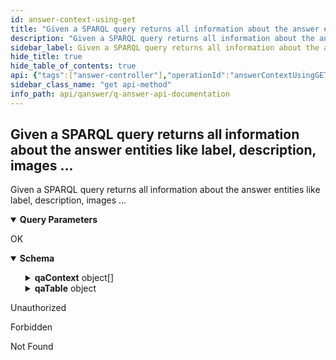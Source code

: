 ```yaml
---
id: answer-context-using-get
title: "Given a SPARQL query returns all information about the answer entities like label, description, images ... "
description: "Given a SPARQL query returns all information about the answer entities like label, description, images ... "
sidebar_label: Given a SPARQL query returns all information about the answer entities like label, description, images ... 
hide_title: true
hide_table_of_contents: true
api: {"tags":["answer-controller"],"operationId":"answerContextUsingGET","parameters":[{"name":"kb","in":"query","description":"kb","required":false,"schema":{"type":"string","default":"wikidata"}},{"name":"lang","in":"query","description":"lang","required":false,"schema":{"type":"string","default":"en"}},{"name":"sparqlQuery","in":"query","description":"sparqlQuery","required":true,"schema":{"type":"string"}},{"name":"timeout","in":"query","description":"timeout","required":false,"schema":{"type":"integer","format":"int32","default":7}},{"name":"user","in":"query","description":"user","required":false,"schema":{"type":"string"}}],"responses":{"200":{"description":"OK","content":{"application/json":{"schema":{"type":"object","properties":{"displayTypes":{"type":"array","items":{"type":"string","enum":["SIMPLE","LIST","FACET","IMAGES","TABLE","MAP","TIME_SERIES","TIME","TIMEOUT"]}},"qaContext":{"type":"array","items":{"type":"object","properties":{"audio":{"type":"array","items":{"type":"string"}},"description":{"type":"string"},"disambiguation":{"type":"string"},"geo":{"type":"array","items":{"type":"object","properties":{"latitude":{"type":"number","format":"float"},"longitude":{"type":"number","format":"float"}},"title":"Coordinates"}},"geoJson":{"type":"string"},"images":{"type":"array","items":{"type":"string"}},"kb":{"type":"string"},"label":{"type":"string"},"links":{"type":"object","additionalProperties":{"type":"string"}},"literal":{"type":"string"},"optional":{"type":"object","additionalProperties":{"type":"array","items":{"type":"string"}}},"pageRank":{"type":"number","format":"float"},"time":{"type":"string"},"timeSeries":{"type":"string"},"uri":{"type":"string"},"user":{"type":"string"},"video":{"type":"array","items":{"type":"string"}}},"title":"QaContext"}},"qaTable":{"type":"object","properties":{"numberRows":{"type":"integer","format":"int32"},"table":{"type":"array","items":{"type":"array","items":{"type":"array","items":{"type":"object","properties":{"content":{"type":"string"},"link":{"type":"string"}},"title":"Cell"}}}}},"title":"QaTable"},"timeout":{"type":"integer","format":"int32"}},"title":"QaContexts"}}}},"401":{"description":"Unauthorized"},"403":{"description":"Forbidden"},"404":{"description":"Not Found"}},"security":[{"JWT":[]}],"deprecated":false,"description":"Given a SPARQL query returns all information about the answer entities like label, description, images ... ","method":"get","path":"/api/answer/context","servers":[{"url":"//qanswer-core1.univ-st-etienne.fr"}],"securitySchemes":{"JWT":{"type":"apiKey","name":"Authorization","in":"header"}},"info":{"description":"APIs provided by QAnswer","version":"1.0","title":"QAnswer: Api Documentation","contact":{"name":"QAnswer","url":"www.the-qa-company.com","email":"info@qanswer.eu"}},"postman":{"name":"Given a SPARQL query returns all information about the answer entities like label, description, images ... ","description":{"type":"text/plain"},"url":{"path":["api","answer","context"],"host":["{{baseUrl}}"],"query":[{"disabled":false,"description":{"content":"kb","type":"text/plain"},"key":"kb","value":""},{"disabled":false,"description":{"content":"lang","type":"text/plain"},"key":"lang","value":""},{"disabled":false,"description":{"content":"(Required) sparqlQuery","type":"text/plain"},"key":"sparqlQuery","value":""},{"disabled":false,"description":{"content":"timeout","type":"text/plain"},"key":"timeout","value":""},{"disabled":false,"description":{"content":"user","type":"text/plain"},"key":"user","value":""}],"variable":[]},"header":[{"key":"Accept","value":"application/json"}],"method":"GET","auth":{"type":"apikey","apikey":[{"type":"any","value":"Authorization","key":"key"},{"type":"any","value":"<API Key>","key":"value"},{"type":"any","value":"header","key":"in"}]}}}
sidebar_class_name: "get api-method"
info_path: api/qanswer/q-answer-api-documentation
---
```



## Given a SPARQL query returns all information about the answer entities like label, description, images ... 



Given a SPARQL query returns all information about the answer entities like label, description, images ... 

<details style={{"marginBottom":"1rem"}} data-collapsed={false} open={true}><summary style={{}}><strong>Query Parameters</strong></summary><div><ul><ParamsItem className={"paramsItem"} param={{"name":"kb","in":"query","description":"kb","required":false,"schema":{"type":"string","default":"wikidata"}}}></ParamsItem><ParamsItem className={"paramsItem"} param={{"name":"lang","in":"query","description":"lang","required":false,"schema":{"type":"string","default":"en"}}}></ParamsItem><ParamsItem className={"paramsItem"} param={{"name":"sparqlQuery","in":"query","description":"sparqlQuery","required":true,"schema":{"type":"string"}}}></ParamsItem><ParamsItem className={"paramsItem"} param={{"name":"timeout","in":"query","description":"timeout","required":false,"schema":{"type":"integer","format":"int32","default":7}}}></ParamsItem><ParamsItem className={"paramsItem"} param={{"name":"user","in":"query","description":"user","required":false,"schema":{"type":"string"}}}></ParamsItem></ul></div></details><div><ApiTabs><TabItem label={"200"} value={"200"}><div>

OK

</div><div><MimeTabs groupId={"mime-type"}><TabItem label={"application/json"} value={"application/json"}><SchemaTabs groupId={"schema-tabs"}><TabItem label={"Schema"} value={"Schema"}><details style={{}} data-collapsed={false} open={true}><summary style={{"textAlign":"left"}}><strong>Schema</strong></summary><div style={{"textAlign":"left","marginLeft":"1rem"}}></div><ul style={{"marginLeft":"1rem"}}><SchemaItem collapsible={false} name={"displayTypes"} required={false} schemaDescription={undefined} schemaName={"string[]"} qualifierMessage={"**Possible values:** [`SIMPLE`, `LIST`, `FACET`, `IMAGES`, `TABLE`, `MAP`, `TIME_SERIES`, `TIME`, `TIMEOUT`]"} defaultValue={undefined}></SchemaItem><SchemaItem collapsible={true} className={"schemaItem"}><details style={{}}><summary style={{}}><strong>qaContext</strong><span style={{"opacity":"0.6"}}> object[]</span></summary><div style={{"marginLeft":"1rem"}}><SchemaItem collapsible={false} name={"audio"} required={false} schemaDescription={undefined} schemaName={"string[]"} qualifierMessage={undefined} defaultValue={undefined}></SchemaItem><SchemaItem collapsible={false} name={"description"} required={false} schemaDescription={undefined} schemaName={"string"} qualifierMessage={undefined} defaultValue={undefined}></SchemaItem><SchemaItem collapsible={false} name={"disambiguation"} required={false} schemaDescription={undefined} schemaName={"string"} qualifierMessage={undefined} defaultValue={undefined}></SchemaItem><SchemaItem collapsible={true} className={"schemaItem"}><details style={{}}><summary style={{}}><strong>geo</strong><span style={{"opacity":"0.6"}}> object[]</span></summary><div style={{"marginLeft":"1rem"}}><SchemaItem collapsible={false} name={"latitude"} required={false} schemaDescription={undefined} schemaName={"float"} qualifierMessage={undefined} defaultValue={undefined}></SchemaItem><SchemaItem collapsible={false} name={"longitude"} required={false} schemaDescription={undefined} schemaName={"float"} qualifierMessage={undefined} defaultValue={undefined}></SchemaItem></div></details></SchemaItem><SchemaItem collapsible={false} name={"geoJson"} required={false} schemaDescription={undefined} schemaName={"string"} qualifierMessage={undefined} defaultValue={undefined}></SchemaItem><SchemaItem collapsible={false} name={"images"} required={false} schemaDescription={undefined} schemaName={"string[]"} qualifierMessage={undefined} defaultValue={undefined}></SchemaItem><SchemaItem collapsible={false} name={"kb"} required={false} schemaDescription={undefined} schemaName={"string"} qualifierMessage={undefined} defaultValue={undefined}></SchemaItem><SchemaItem collapsible={false} name={"label"} required={false} schemaDescription={undefined} schemaName={"string"} qualifierMessage={undefined} defaultValue={undefined}></SchemaItem><SchemaItem collapsible={true} className={"schemaItem"}><details style={{}}><summary style={{}}><strong>links</strong><span style={{"opacity":"0.6"}}> object</span></summary><div style={{"marginLeft":"1rem"}}><li><div><code>property name*</code><span style={{"opacity":"0.6"}}> string</span></div></li></div></details></SchemaItem><SchemaItem collapsible={false} name={"literal"} required={false} schemaDescription={undefined} schemaName={"string"} qualifierMessage={undefined} defaultValue={undefined}></SchemaItem><SchemaItem collapsible={true} className={"schemaItem"}><details style={{}}><summary style={{}}><strong>optional</strong><span style={{"opacity":"0.6"}}> object</span></summary><div style={{"marginLeft":"1rem"}}><SchemaItem collapsible={false} name={"type"} required={false} schemaDescription={undefined} schemaName={""} qualifierMessage={undefined} defaultValue={undefined}></SchemaItem><SchemaItem collapsible={false} name={"items"} required={false} schemaDescription={undefined} schemaName={"string"} qualifierMessage={undefined} defaultValue={undefined}></SchemaItem></div></details></SchemaItem><SchemaItem collapsible={false} name={"pageRank"} required={false} schemaDescription={undefined} schemaName={"float"} qualifierMessage={undefined} defaultValue={undefined}></SchemaItem><SchemaItem collapsible={false} name={"time"} required={false} schemaDescription={undefined} schemaName={"string"} qualifierMessage={undefined} defaultValue={undefined}></SchemaItem><SchemaItem collapsible={false} name={"timeSeries"} required={false} schemaDescription={undefined} schemaName={"string"} qualifierMessage={undefined} defaultValue={undefined}></SchemaItem><SchemaItem collapsible={false} name={"uri"} required={false} schemaDescription={undefined} schemaName={"string"} qualifierMessage={undefined} defaultValue={undefined}></SchemaItem><SchemaItem collapsible={false} name={"user"} required={false} schemaDescription={undefined} schemaName={"string"} qualifierMessage={undefined} defaultValue={undefined}></SchemaItem><SchemaItem collapsible={false} name={"video"} required={false} schemaDescription={undefined} schemaName={"string[]"} qualifierMessage={undefined} defaultValue={undefined}></SchemaItem></div></details></SchemaItem><SchemaItem collapsible={true} className={"schemaItem"}><details style={{}}><summary style={{}}><strong>qaTable</strong><span style={{"opacity":"0.6"}}> object</span></summary><div style={{"marginLeft":"1rem"}}><SchemaItem collapsible={false} name={"numberRows"} required={false} schemaDescription={undefined} schemaName={"int32"} qualifierMessage={undefined} defaultValue={undefined}></SchemaItem><SchemaItem collapsible={false} name={"table"} required={false} schemaDescription={undefined} schemaName={"array[]"} qualifierMessage={undefined} defaultValue={undefined}></SchemaItem></div></details></SchemaItem><SchemaItem collapsible={false} name={"timeout"} required={false} schemaDescription={undefined} schemaName={"int32"} qualifierMessage={undefined} defaultValue={undefined}></SchemaItem></ul></details></TabItem><TabItem label={"Example (from schema)"} value={"Example (from schema)"}><ResponseSamples responseExample={"{\n  \"displayTypes\": [\n    \"SIMPLE\"\n  ],\n  \"qaContext\": [\n    {\n      \"audio\": [\n        \"string\"\n      ],\n      \"description\": \"string\",\n      \"disambiguation\": \"string\",\n      \"geo\": [\n        {\n          \"latitude\": 0,\n          \"longitude\": 0\n        }\n      ],\n      \"geoJson\": \"string\",\n      \"images\": [\n        \"string\"\n      ],\n      \"kb\": \"string\",\n      \"label\": \"string\",\n      \"links\": {},\n      \"literal\": \"string\",\n      \"optional\": {},\n      \"pageRank\": 0,\n      \"time\": \"string\",\n      \"timeSeries\": \"string\",\n      \"uri\": \"string\",\n      \"user\": \"string\",\n      \"video\": [\n        \"string\"\n      ]\n    }\n  ],\n  \"qaTable\": {\n    \"numberRows\": 0,\n    \"table\": [\n      [\n        [\n          {\n            \"content\": \"string\",\n            \"link\": \"string\"\n          }\n        ]\n      ]\n    ]\n  },\n  \"timeout\": 0\n}"} language={"json"}></ResponseSamples></TabItem></SchemaTabs></TabItem></MimeTabs></div></TabItem><TabItem label={"401"} value={"401"}><div>

Unauthorized

</div><div></div></TabItem><TabItem label={"403"} value={"403"}><div>

Forbidden

</div><div></div></TabItem><TabItem label={"404"} value={"404"}><div>

Not Found

</div><div></div></TabItem></ApiTabs></div>
      
